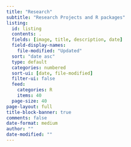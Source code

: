 ```yaml
---
title: "Research"
subtitle: "Research Projects and R packages"
listing:
  id: listing
  contents: .
  fields: [image, title, description, date]
  field-display-names:
    file-modified: "Updated"
  sort: "date asc"
  type: default
  categories: numbered
  sort-ui: [date, file-modified]
  filter-ui: false
  feed: 
    categories: R
    items: 40
  page-size: 40
page-layout: full
title-block-banner: true
comments: false
date-format: medium
author: ""
date-modified: ""
---
```


::: {#listing}
:::